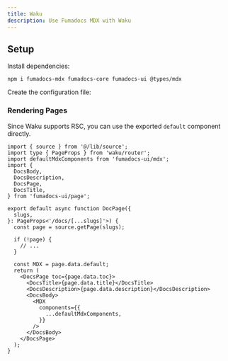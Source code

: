 ```yaml
---
title: Waku
description: Use Fumadocs MDX with Waku
---
```


## Setup

Install dependencies:

```npm
npm i fumadocs-mdx fumadocs-core fumadocs-ui @types/mdx
```

Create the configuration file:


### Rendering Pages

Since Waku supports RSC, you can use the exported `default` component directly.

```tsx
import { source } from '@/lib/source';
import type { PageProps } from 'waku/router';
import defaultMdxComponents from 'fumadocs-ui/mdx';
import {
  DocsBody,
  DocsDescription,
  DocsPage,
  DocsTitle,
} from 'fumadocs-ui/page';

export default async function DocPage({
  slugs,
}: PageProps<'/docs/[...slugs]'>) {
  const page = source.getPage(slugs);

  if (!page) {
    // ...
  }

  const MDX = page.data.default;
  return (
    <DocsPage toc={page.data.toc}>
      <DocsTitle>{page.data.title}</DocsTitle>
      <DocsDescription>{page.data.description}</DocsDescription>
      <DocsBody>
        <MDX
          components={{
            ...defaultMdxComponents,
          }}
        />
      </DocsBody>
    </DocsPage>
  );
}
```
